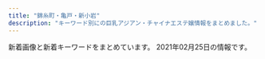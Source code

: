 ```yaml
---
title: "錦糸町・亀戸・新小岩"
description: "キーワード別にの巨乳アジアン・チャイナエステ嬢情報をまとめました。"
---
```


新着画像と新着キーワードをまとめています。
2021年02月25日の情報です。

<DmmAffiliateIns />
<KeywordTable
  shops={
    [
    {
        "station": "JR\u65b0\u5c0f\u5ca9\u99c5\u5357\u53e3",
        "url": "https://piano.sweet-relaxation.com/",
        "keywords": {},
        "img_links": [
            "https://piano.sweet-relaxation.com/img/cast/luna-04.jpg",
            "https://piano.sweet-relaxation.com/img/cast/ebi-04.jpg",
            "https://piano.sweet-relaxation.com/img/cast/lili-02.jpg",
            "https://piano.sweet-relaxation.com/img/cast/nana-03.jpg",
            "https://piano.sweet-relaxation.com/img/cast/aini-04.jpg",
            "https://piano.sweet-relaxation.com/img/cast/aki-02.jpg",
            "https://piano.sweet-relaxation.com/img/cast/aki-03.jpg",
            "https://piano.sweet-relaxation.com/img/cast/miya-02.jpg",
            "https://piano.sweet-relaxation.com/img/cast/nana-04.jpg",
            "https://piano.sweet-relaxation.com/img/cast/aye-03.jpg",
            "https://piano.sweet-relaxation.com/img/cast/aini-02.jpg",
            "https://piano.sweet-relaxation.com/img/cast/aini-01.jpg",
            "https://piano.sweet-relaxation.com/img/cast/ai-02.jpg",
            "https://piano.sweet-relaxation.com/img/cast/nico-01.jpg",
            "https://piano.sweet-relaxation.com/img/cast/aye-01.jpg",
            "https://piano.sweet-relaxation.com/img/interior/int-01.jpg",
            "https://piano.sweet-relaxation.com/img/cast/nana-01.jpg",
            "https://piano.sweet-relaxation.com/img/cast/luna-01.jpg",
            "https://piano.sweet-relaxation.com/img/cast/coco-03.jpg",
            "https://piano.sweet-relaxation.com/img/cast/miya-01.jpg",
            "https://piano.sweet-relaxation.com/img/cast/coco-02.jpg",
            "https://piano.sweet-relaxation.com/img/cast/miky-01.jpg",
            "https://piano.sweet-relaxation.com/img/slick/sl-5.jpg",
            "https://piano.sweet-relaxation.com/img/cast/miky-02.jpg",
            "https://piano.sweet-relaxation.com/img/cast/coco-04.jpg",
            "https://piano.sweet-relaxation.com/img/cast/aki-01.jpg",
            "https://piano.sweet-relaxation.com/img/cast/miky-04.jpg",
            "https://piano.sweet-relaxation.com/img/cast/miya-03.jpg",
            "https://piano.sweet-relaxation.com/img/interior/int-02.jpg",
            "https://piano.sweet-relaxation.com/img/cast/aye-04.jpg",
            "https://piano.sweet-relaxation.com/img/cast/nico-03.jpg",
            "https://piano.sweet-relaxation.com/img/cast/ebi-03.jpg",
            "https://piano.sweet-relaxation.com/img/slick/sl-6.jpg",
            "https://piano.sweet-relaxation.com/img/cast/nana-02.jpg",
            "https://piano.sweet-relaxation.com/img/slick/sl-4.jpg",
            "https://piano.sweet-relaxation.com/img/cast/aki-04.jpg",
            "https://piano.sweet-relaxation.com/img/interior/int-03.jpg",
            "https://piano.sweet-relaxation.com/img/cast/luna-03.jpg",
            "https://piano.sweet-relaxation.com/img/cast/nico-04.jpg",
            "https://piano.sweet-relaxation.com/img/cast/aini-03.jpg",
            "https://piano.sweet-relaxation.com/img/cast/luna-02.jpg",
            "https://piano.sweet-relaxation.com/img/cast/nico-02.jpg",
            "https://piano.sweet-relaxation.com/img/cast/ebi-02.jpg",
            "https://piano.sweet-relaxation.com/img/slick/sl-7.jpg",
            "https://piano.sweet-relaxation.com/img/cast/ai-01.jpg",
            "https://piano.sweet-relaxation.com/img/slick/sl-1.jpg",
            "https://piano.sweet-relaxation.com/img/cast/ebi-01.jpg",
            "https://piano.sweet-relaxation.com/img/slick/sl-2.jpg",
            "https://piano.sweet-relaxation.com/img/slick/sl-3.jpg",
            "https://piano.sweet-relaxation.com/img/cast/ai-03.jpg",
            "https://piano.sweet-relaxation.com/img/cast/coco-01.jpg",
            "https://piano.sweet-relaxation.com/img/cast/miky-03.jpg",
            "https://piano.sweet-relaxation.com/img/cast/lili-03.jpg",
            "https://piano.sweet-relaxation.com/img/interior/int-04.jpg",
            "https://piano.sweet-relaxation.com/img/cast/lili-01.jpg",
            "https://piano.sweet-relaxation.com/img/cast/miya-04.jpg",
            "https://piano.sweet-relaxation.com/img/cast/ai-04.jpg",
            "https://piano.sweet-relaxation.com/img/cast/aye-02.jpg",
            "https://piano.sweet-relaxation.com/img/cast/lili-04.jpg"
        ],
        "name": "Piano"
    },
    {
        "name": "Aria\uff5e\u30a2\u30ea\u30a2\uff5e",
        "keywords": {},
        "url": "http://aria.tokyo-relaxtime.asia/",
        "img_links": [
            "http://aria.tokyo-relaxtime.asia/img/cast/rina-03.jpg",
            "http://aria.tokyo-relaxtime.asia/img/cast/nana-02.jpg",
            "http://aria.tokyo-relaxtime.asia/img/cast/aki-03.jpg",
            "http://aria.tokyo-relaxtime.asia/img/cast/coco-02.jpg",
            "http://aria.tokyo-relaxtime.asia/img/cast/miki-02.jpg",
            "http://aria.tokyo-relaxtime.asia/img/slick/st-5.jpg",
            "http://aria.tokyo-relaxtime.asia/img/cast/aki-04.jpg",
            "http://aria.tokyo-relaxtime.asia/img/cast/yaya-02.jpg",
            "http://aria.tokyo-relaxtime.asia/img/cast/miki-01.jpg",
            "http://aria.tokyo-relaxtime.asia/img/cast/yaya-03.jpg",
            "http://aria.tokyo-relaxtime.asia/img/cast/yumi-01.jpg",
            "http://aria.tokyo-relaxtime.asia/img/cast/yumi-03.jpg",
            "http://aria.tokyo-relaxtime.asia/img/cast/yuri-01.jpg",
            "http://aria.tokyo-relaxtime.asia/img/cast/yumi-02.jpg",
            "http://aria.tokyo-relaxtime.asia/img/cast/yaya-01.jpg",
            "http://aria.tokyo-relaxtime.asia/img/cast/yuri-04.jpg",
            "http://aria.tokyo-relaxtime.asia/img/slick/st-4.jpg",
            "http://aria.tokyo-relaxtime.asia/img/slick/st-2.jpg",
            "http://aria.tokyo-relaxtime.asia/img/cast/nana-03.jpg",
            "http://aria.tokyo-relaxtime.asia/img/cast/apple-03.jpg",
            "http://aria.tokyo-relaxtime.asia/img/cast/risa-01.jpg",
            "http://aria.tokyo-relaxtime.asia/img/cast/risa-02.jpg",
            "http://aria.tokyo-relaxtime.asia/img/cast/rina-02.jpg",
            "http://aria.tokyo-relaxtime.asia/img/cast/rina-04.jpg",
            "http://aria.tokyo-relaxtime.asia/img/interior/lobby-1.jpg",
            "http://aria.tokyo-relaxtime.asia/img/cast/aya-02.jpg",
            "http://aria.tokyo-relaxtime.asia/img/slick/st-1.jpg",
            "http://aria.tokyo-relaxtime.asia/img/cast/nana-04.jpg",
            "http://aria.tokyo-relaxtime.asia/img/cast/risa-03.jpg",
            "http://aria.tokyo-relaxtime.asia/img/cast/aya-03.jpg",
            "http://aria.tokyo-relaxtime.asia/img/cast/aya-01.jpg",
            "http://aria.tokyo-relaxtime.asia/img/interior/corridor-1.jpg",
            "http://aria.tokyo-relaxtime.asia/img/cast/aya-04.jpg",
            "http://aria.tokyo-relaxtime.asia/img/cast/aki-02.jpg",
            "http://aria.tokyo-relaxtime.asia/img/cast/coco-03.jpg",
            "http://aria.tokyo-relaxtime.asia/img/cast/yumi-04.jpg",
            "http://aria.tokyo-relaxtime.asia/img/cast/coco-04.jpg",
            "http://aria.tokyo-relaxtime.asia/img/cast/miki-04.jpg",
            "http://aria.tokyo-relaxtime.asia/img/cast/yaya-04.jpg",
            "http://aria.tokyo-relaxtime.asia/img/cast/rina-01.jpg",
            "http://aria.tokyo-relaxtime.asia/img/cast/yuri-03.jpg",
            "http://aria.tokyo-relaxtime.asia/img/slick/st-3.jpg",
            "http://aria.tokyo-relaxtime.asia/img/cast/apple-04.jpg",
            "http://aria.tokyo-relaxtime.asia/img/cast/aki-01.jpg",
            "http://aria.tokyo-relaxtime.asia/img/cast/miki-03.jpg",
            "http://aria.tokyo-relaxtime.asia/img/cast/risa-04.jpg",
            "http://aria.tokyo-relaxtime.asia/img/cast/apple-01.jpg",
            "http://aria.tokyo-relaxtime.asia/img/cast/apple-02.jpg",
            "http://aria.tokyo-relaxtime.asia/img/cast/nana-01.jpg",
            "http://aria.tokyo-relaxtime.asia/img/cast/coco-01.jpg"
        ],
        "station": "JR\u5c0f\u5ca9\u99c5\u5317\u53e3"
    },
    {
        "name": "\u3088\u308d\u3053\u3073",
        "img_links": [
            "http://k-yorocobi.com/images/bar-interior.png",
            "http://k-yorocobi.com/images/b-awaawa.png",
            "http://k-yorocobi.com/pic/pic3.jpg",
            "http://k-yorocobi.com/images/bar-cam.png",
            "http://k-yorocobi.com/images/b-movie.png",
            "http://k-yorocobi.com/images/c-staff.png",
            "http://k-yorocobi.com/images/b-mobile.png",
            "http://k-yorocobi.com/images/c-top.png",
            "http://k-yorocobi.com/images/bar-pickup.png",
            "http://k-yorocobi.com/staff/s-tika.jpg",
            "http://k-yorocobi.com/images/bar-staff.png",
            "http://k-yorocobi.com/images/c-interior.png",
            "http://k-yorocobi.com/images/bar-news.png",
            "http://k-yorocobi.com/pic/pic4.jpg",
            "http://k-yorocobi.com/pic/pic1.jpg",
            "http://k-yorocobi.com/images/footer.png",
            "http://k-yorocobi.com/pic/pic2.jpg",
            "http://k-yorocobi.com/staff/s-emi.jpg",
            "http://k-yorocobi.com/images/b-tel.png",
            "http://k-yorocobi.com/images/bill.jpg",
            "http://k-yorocobi.com/staff/s-rina.jpg",
            "http://k-yorocobi.com/staff/s-yuyu.jpg"
        ],
        "keywords": {},
        "station": "JR\u9326\u7cf8\u753a\u99c5\u5317\u53e3",
        "url": "http://k-yorocobi.com/"
    },
    {
        "url": "http://y-rlx.net/",
        "keywords": {
            "95": 2,
            "90": 1,
            "86": 2,
            "89": 1,
            "87": 1,
            "92": 1,
            "85": 1
        },
        "station": "JR\u65b0\u5c0f\u5ca9\u99c5\u5357\u53e3",
        "name": "\u7f8e\u697d",
        "img_links": [
            "http://y-rlx.net/girl/09a.jpg",
            "http://y-rlx.net/images/index_16.png",
            "http://y-rlx.net/images/index_07.png",
            "http://y-rlx.net/girl/010a.jpg",
            "http://y-rlx.net/images/index_23.jpg",
            "http://y-rlx.net/images/acc_tit03.jpg",
            "http://y-rlx.net/images/sys_16.jpg",
            "http://y-rlx.net/images/index_11.jpg",
            "http://y-rlx.net/girl/07a.jpg",
            "http://y-rlx.net/girl/03a.jpg",
            "http://y-rlx.net/images/sys.jpg",
            "http://y-rlx.net/images/rec_16.jpg",
            "http://y-rlx.net/girl/010.jpg",
            "http://y-rlx.net/images/index_14.png",
            "http://y-rlx.net/images/staff_16.jpg",
            "http://y-rlx.net/images/line.jpg",
            "http://y-rlx.net/images/acc_16.jpg",
            "http://y-rlx.net/girl/03.jpg",
            "http://y-rlx.net/images/02.png",
            "http://y-rlx.net/images/index_13.jpg",
            "http://y-rlx.net/images/acc_tit01.jpg",
            "http://y-rlx.net/images/rex_16.jpg",
            "http://y-rlx.net/images/index_09.jpg",
            "http://y-rlx.net/images/info.png",
            "http://y-rlx.net/images/index_10.jpg",
            "http://y-rlx.net/images/index_12.jpg",
            "http://y-rlx.net/images/01.png",
            "http://y-rlx.net/images/index_04.png",
            "http://y-rlx.net/girl/01.jpg",
            "http://y-rlx.net/images/acc_tit.jpg",
            "http://y-rlx.net/images/index_06.png",
            "http://y-rlx.net/girl/09.jpg",
            "http://y-rlx.net/girl/06.jpg",
            "http://y-rlx.net/girl/08.jpg",
            "http://y-rlx.net/images/index_19.png",
            "http://y-rlx.net/girl/00.jpg",
            "http://y-rlx.net/girl/p01.jpg",
            "http://y-rlx.net/images/03.png",
            "http://y-rlx.net/girl/05.jpg",
            "http://y-rlx.net/images/index_21.jpg",
            "http://y-rlx.net/girl/02.jpg",
            "http://y-rlx.net/girl/07.jpg",
            "http://y-rlx.net/images/index_02.png",
            "http://y-rlx.net/images/rec.jpg",
            "http://y-rlx.net/girl/05a.jpg",
            "http://y-rlx.net/images/index_08.jpg"
        ]
    },
    {
        "name": "\u5e78\u305b",
        "img_links": [
            "http://www.es-royal.click/images/int2.png",
            "http://www.es-royal.click/images/int1.png",
            "http://www.es-royal.click/img/momo2.jpg",
            "http://www.es-royal.click/images/ta.jpg",
            "http://www.es-royal.click/img/miyuki1.jpg",
            "http://www.es-royal.click/images/9.jpg",
            "http://www.es-royal.click/images/5.jpg",
            "http://www.es-royal.click/img/ego1.jpg",
            "http://www.es-royal.click/images/news.png",
            "http://www.es-royal.click/img/emi1.jpg",
            "http://www.es-royal.click/images/sys1.png",
            "http://www.es-royal.click/images/interior_t.jpg",
            "http://www.es-royal.click/images/staff_t.jpg",
            "http://www.es-royal.click/images/7.jpg",
            "http://www.es-royal.click/images/b2.jpg",
            "http://www.es-royal.click/images/b3.jpg",
            "http://www.es-royal.click/images/s1.png",
            "http://www.es-royal.click/img/nana1.jpg",
            "http://www.es-royal.click/images/b1.jpg",
            "http://www.es-royal.click/img/mimi1.jpg",
            "http://www.es-royal.click/images/4.jpg",
            "http://www.es-royal.click/images/head.jpg",
            "http://www.es-royal.click/images/main_top.jpg",
            "http://www.es-royal.click/img/momo1.jpg",
            "http://www.es-royal.click/images/1.jpg",
            "http://www.es-royal.click/img/aya1.jpg",
            "http://www.es-royal.click/images/mobile.jpg",
            "http://www.es-royal.click/images/8.jpg",
            "http://www.es-royal.click/images/main_footer.jpg",
            "http://www.es-royal.click/images/6.jpg"
        ],
        "keywords": {},
        "url": "http://www.es-royal.click/",
        "station": "\u4eac\u6210\u7acb\u77f3\u99c5\u5317\u53e3"
    },
    {
        "name": "\u685c\u82b1",
        "keywords": {
            "85": 12,
            "86": 12,
            "83": 6,
            "C": 18,
            "D": 24
        },
        "url": "http://yukinosakura.tyo.cm/",
        "station": "JR\u4e80\u6238\u99c5\u5317\u53e3",
        "img_links": [
            "http://yukinosakura.tyo.cm/images/s_staff.jpg",
            "http://yukinosakura.tyo.cm/images/s_shedule.jpg",
            "http://yukinosakura.tyo.cm/images/mobile.jpg",
            "http://yukinosakura.tyo.cm/images/s_news.jpg",
            "http://yukinosakura.tyo.cm/images/room4.jpg",
            "http://yukinosakura.a2.webnavi.work/upload/sites/72/2020/04/2020040708052118.jpg",
            "http://yukinosakura.tyo.cm/images/room1.jpg",
            "http://yukinosakura.a2.webnavi.work/upload/sites/72/2020/04/2020040708052353.jpg",
            "http://yukinosakura.tyo.cm/images/room3.jpg",
            "http://yukinosakura.a2.webnavi.work/upload/sites/72/2020/04/2020040708052241.jpg",
            "http://yukinosakura.tyo.cm/images/room2.jpg",
            "http://yukinosakura.a2.webnavi.work/upload/sites/72/2020/04/2020040708052434.jpg",
            "http://yukinosakura.a2.webnavi.work/upload/sites/72/2020/04/2020040708052456.jpg",
            "http://yukinosakura.tyo.cm/images/top.jpg"
        ]
    },
    {
        "img_links": [
            "http://ipidiw.com/relaxnomori/images/tp.png",
            "http://ipidiw.com/relaxnomori/images/interior.png",
            "http://ipidiw.com/relaxnomori/images/news.jpg",
            "http://ipidiw.com/relaxnomori/images/rem.jpg",
            "http://ipidiw.com/relaxnomori/images/staff_t.jpg",
            "http://ipidiw.com/relaxnomori/images/tt.jpg",
            "http://ipidiw.com/relaxnomori/images/mobile.jpg",
            "http://ipidiw.com/relaxnomori/user_data/00000017.jpg",
            "http://ipidiw.com/relaxnomori/user_data/00000018.jpg",
            "http://ipidiw.com/relaxnomori/user_data/00000020.jpg",
            "http://ipidiw.com/relaxnomori/user_data/00000019.jpg",
            "http://ipidiw.com/relaxnomori/images/interior_t.jpg"
        ],
        "station": "\u68ee\u4e0b\u99c5A4\u53e3",
        "keywords": {
            "86": 1,
            "93": 1,
            "90": 2
        },
        "url": "http://ipidiw.com/relaxnomori/",
        "name": "\u30ea\u30e9\u30c3\u30af\u30b9\u306e\u68ee"
    },
    {
        "station": "JR\u65b0\u5c0f\u5ca9\u99c5\u5357\u53e3",
        "img_links": [
            "http://el-grande.asia/img/cast/rey-02.jpg",
            "http://el-grande.asia/img/cast/aki-04.jpg",
            "http://el-grande.asia/img/btn_top.png",
            "http://el-grande.asia/img/cast/haru-03.jpg",
            "http://el-grande.asia/img/cast/aki-02.jpg",
            "http://el-grande.asia/img/cast/mei-03.jpg",
            "http://el-grande.asia/img/cast/sara-08.jpg",
            "http://el-grande.asia/img/cast/belu-01.jpg",
            "http://el-grande.asia/img/btn_twitter.png",
            "http://el-grande.asia/img/interior/lobby-1.jpg",
            "http://el-grande.asia/img/cast/misa-04.jpg",
            "http://el-grande.asia/img/cast/misa-01.jpg",
            "http://el-grande.asia/img/cast/baby-02.jpg",
            "http://el-grande.asia/img/interior/shower-4.jpg",
            "http://el-grande.asia/img/cast/rey-04.jpg",
            "http://el-grande.asia/img/cast/ringo-04.jpg",
            "http://el-grande.asia/img/cast/lucy-04.jpg",
            "http://el-grande.asia/img/cast/mai-01.jpg",
            "http://el-grande.asia/img/cast/mei-01.jpg",
            "http://el-grande.asia/img/cast/mei-02.jpg",
            "http://el-grande.asia/img/dagger.png",
            "http://el-grande.asia/img/cast/mei-04.jpg",
            "http://el-grande.asia/img/cast/lucy-02.jpg",
            "http://el-grande.asia/img/cast/belu-04.jpg",
            "http://el-grande.asia/img/cast/lucy-03.jpg",
            "http://el-grande.asia/img/cast/haru-02.jpg",
            "http://el-grande.asia/img/cast/rey-01.jpg",
            "http://el-grande.asia/img/interior/corridor-1.jpg",
            "http://el-grande.asia/img/cast/sara-06.jpg",
            "http://el-grande.asia/img/cast/baby-04.jpg",
            "http://el-grande.asia/img/cast/hana-04.jpg",
            "http://el-grande.asia/img/cast/baby-01.jpg",
            "http://el-grande.asia/img/cast/baby-03.jpg",
            "http://el-grande.asia/img/cast/aki-03.jpg",
            "http://el-grande.asia/img/cast/ringo-01.jpg",
            "http://el-grande.asia/img/cast/hana-03.jpg",
            "http://el-grande.asia/img/cast/hana-02.jpg",
            "http://el-grande.asia/img/btn_cast.png",
            "http://el-grande.asia/img/cast/haru-04.jpg",
            "http://el-grande.asia/img/cast/mai-04.jpg",
            "http://el-grande.asia/img/cast/belu-02.jpg",
            "http://el-grande.asia/img/btn_interior.png",
            "http://el-grande.asia/img/cast/aki-01.jpg",
            "http://el-grande.asia/img/cast/hana-01.jpg",
            "http://el-grande.asia/img/cast/ringo-02.jpg",
            "http://el-grande.asia/img/cast/lucy-01.jpg",
            "http://el-grande.asia/img/cast/mai-03.jpg",
            "http://el-grande.asia/img/cast/ringo-03.jpg",
            "http://el-grande.asia/img/cast/haru-01.jpg",
            "http://el-grande.asia/img/cast/sara-05.jpg",
            "http://el-grande.asia/img/cast/belu-03.jpg"
        ],
        "name": "\u30a8\u30eb\u30b0\u30e9\u30f3\u30c7-elgrande-",
        "url": "http://el-grande.asia/",
        "keywords": {}
    },
    {
        "name": "\u96c5\u82b3",
        "img_links": [
            "http://www.o-miyabi.com/s/uploads/01.jpg",
            "http://www.o-miyabi.com/images/index_18.jpg",
            "http://www.o-miyabi.com/s/images/iphone.png",
            "http://www.o-miyabi.com/images/upload/thumb/6fceb6aef71115ac.jpg",
            "http://www.o-miyabi.com/s/images/service_01.png",
            "http://www.o-miyabi.com/s/images/slider/1.jpg",
            "http://www.o-miyabi.com/images/upload/thumb/0981f77ac0a1e07f.jpg",
            "http://www.o-miyabi.com/images/info_09.jpg",
            "http://www.o-miyabi.com/s/images/t1.jpg",
            "http://www.o-miyabi.com/s/uploads/06.jpg",
            "http://www.o-miyabi.com/s/images/slider/2.jpg",
            "http://www.o-miyabi.com/s/images/slider/next.png",
            "http://www.o-miyabi.com/s/image/nav_hotel.png",
            "http://www.o-miyabi.com/images/index_05.jpg",
            "http://www.o-miyabi.com/images/staff_09.jpg",
            "http://www.o-miyabi.com/images/index_14.jpg",
            "http://www.o-miyabi.com/s/uploads/08.jpg",
            "http://www.o-miyabi.com/images/upload/thumb/e12bb065f2380463.jpg",
            "http://www.o-miyabi.com/s/uploads/07.jpg",
            "http://www.o-miyabi.com/images/index_13.jpg",
            "http://www.o-miyabi.com/images/index_04.jpg",
            "http://www.o-miyabi.com/s/images/t3.jpg",
            "http://www.o-miyabi.com/images/index_02.jpg",
            "http://www.o-miyabi.com/images/info_02.jpg",
            "http://www.o-miyabi.com/s/image/nav_manga.png",
            "http://www.o-miyabi.com/images/upload/thumb/72ffa1fb925d394b.jpg",
            "http://www.o-miyabi.com/s/uploads/03.jpg",
            "http://www.o-miyabi.com/s/image/nav_topics.png",
            "http://www.o-miyabi.com/s/image/nav_top.png",
            "http://www.o-miyabi.com/s/images/slider/prev.png",
            "http://www.o-miyabi.com/s/images/okubokomachi.jpg",
            "http://www.o-miyabi.com/images/upload/thumb/7713de024ddc43e7.jpg",
            "http://www.o-miyabi.com/images/index_10.jpg",
            "http://www.o-miyabi.com/images/index_09.jpg",
            "http://www.o-miyabi.com/images/rec.jpg",
            "http://www.o-miyabi.com/s/image/nav_cast.png",
            "http://www.o-miyabi.com/s/uploads/04.jpg",
            "http://www.o-miyabi.com/images/index_07.jpg",
            "http://www.o-miyabi.com/images/upload/thumb/928147996b3538a2.jpg",
            "http://www.o-miyabi.com/images/upload/thumb/51d074f8f9cdb905.jpg",
            "http://www.o-miyabi.com/s/images/t2.jpg",
            "http://www.o-miyabi.com/images/upload/thumb/db15ea2226867103.jpg",
            "http://www.o-miyabi.com/s/images/pc.png",
            "http://www.o-miyabi.com/s/images/service_03.png",
            "http://www.o-miyabi.com/images/index_19.jpg",
            "http://www.o-miyabi.com/images/upload/thumb/0dc07af1006255fa.jpg",
            "http://www.o-miyabi.com/s/images/top_2.jpg",
            "http://www.o-miyabi.com/images/index_06.jpg",
            "http://www.o-miyabi.com/images/rec_09.jpg",
            "http://www.o-miyabi.com/images/upload/thumb/6d7987cae648e809.jpg",
            "http://www.o-miyabi.com/images/upload/thumb/04d21d82d11bc049.jpg",
            "http://www.o-miyabi.com/images/upload/thumb/1a8371be7358f1df.jpg",
            "http://www.o-miyabi.com/s/image/nav_sys.png",
            "http://www.o-miyabi.com/s/images/tel.png",
            "http://www.o-miyabi.com/s/uploads/02.jpg",
            "http://www.o-miyabi.com/images/upload/thumb/301c9a35b11a384f.jpg",
            "http://www.o-miyabi.com/images/index_01.jpg",
            "http://www.o-miyabi.com/images/index_03.jpg",
            "http://www.o-miyabi.com/girl/01.jpg",
            "http://www.o-miyabi.com/images/movie_09.jpg",
            "http://www.o-miyabi.com/images/info.jpg",
            "http://www.o-miyabi.com/images/upload/thumb/57af63e7ff71466b.jpg",
            "http://www.o-miyabi.com/s/images/service_07.png",
            "http://www.o-miyabi.com/s/images/slider/3.jpg",
            "http://www.o-miyabi.com/images/index_16.jpg"
        ],
        "url": "http://www.o-miyabi.com/",
        "station": "JR\u65b0\u5c0f\u5ca9\u99c5\u5357\u53e3",
        "keywords": {
            "85": 4,
            "C": 12,
            "89": 6,
            "98": 2,
            "H": 2,
            "84": 2,
            "86": 2,
            "D": 4
        }
    },
    {
        "img_links": [
            "http://yousei.xyz/images/g2.jpg",
            "http://yousei.xyz/images/g1.jpg",
            "http://yousei.xyz/images/top.png",
            "http://yousei.xyz/images/r2.jpg",
            "http://yousei.xyz/images/g4.jpg",
            "http://yousei.xyz/images/r3.jpg",
            "http://yousei.xyz/images/r4.jpg",
            "http://yousei.xyz/images/r1.jpg",
            "http://yousei.xyz/images/g3.jpg",
            "http://yousei.xyz/images/recuit.jpg",
            "http://yousei.xyz/images/g5.jpg",
            "http://yousei.xyz/images/g6.jpg"
        ],
        "keywords": {},
        "station": "JR\u4e80\u6238\u99c5\u6771\u53e3",
        "url": "http://yousei.xyz/",
        "name": "Remoon"
    },
    {
        "name": "KIRARA",
        "station": "JR\u9326\u7cf8\u753a\u99c5\u5317\u53e3",
        "keywords": {
            "85": 91,
            "83": 13,
            "86": 26,
            "D": 117,
            "87": 26,
            "E": 13,
            "88": 13,
            "92": 13,
            "89": 13,
            "C": 65
        },
        "img_links": [
            "https://kinshicho-mensesthe.net/images/qrcode.png",
            "https://kinshicho-mensesthe.net/staff2/sakura-l2.jpg",
            "https://kinshicho-mensesthe.net/images/footer-l.png",
            "https://kinshicho-mensesthe.net/staff2/saki-l1.jpg",
            "https://kinshicho-mensesthe.net/staff2/kiki-l1.jpg",
            "https://kinshicho-mensesthe.net/staff2/sera-l1.jpg",
            "https://kinshicho-mensesthe.net/images/main1.jpg",
            "https://kinshicho-mensesthe.net/mens-esthe-massage/2020/01/22/yuki-s1.jpg",
            "https://kinshicho-mensesthe.net/staff2/rui-l1.jpg",
            "https://kinshicho-mensesthe.net/room/4-l.jpg",
            "https://kinshicho-mensesthe.net/staff2/sora-l1.jpg",
            "https://kinshicho-mensesthe.net/room/3-s.jpg",
            "https://kinshicho-mensesthe.net/staff2/satomi-s1.jpg",
            "https://kinshicho-mensesthe.net/room/6-l.jpg",
            "https://kinshicho-mensesthe.net/mens-esthe-massage/2020/02/06/sora-s1.jpg",
            "https://kinshicho-mensesthe.net/room/3-l.jpg",
            "https://kinshicho-mensesthe.net/images/footer-r.png",
            "https://kinshicho-mensesthe.net/mens-esthe-massage/2020/02/06/satomi-s1.jpg",
            "https://kinshicho-mensesthe.net/room/1-l.jpg",
            "https://kinshicho-mensesthe.net/staff2/sora-s1.jpg",
            "https://kinshicho-mensesthe.net/mens-esthe-massage/2020/10/17/moe-s1.jpg",
            "https://kinshicho-mensesthe.net/staff2/moe-s1.jpg",
            "https://kinshicho-mensesthe.net/staff2/rui-s1.jpg",
            "https://kinshicho-mensesthe.net/room/esthe3.jpg",
            "https://kinshicho-mensesthe.net/room/1-s.jpg",
            "https://kinshicho-mensesthe.net/staff2/yumi-s1.jpg",
            "https://kinshicho-mensesthe.net/staff2/mai-s1.jpg",
            "https://kinshicho-mensesthe.net/staff2/haruka-s1.jpg",
            "https://kinshicho-mensesthe.net/images/header3.png",
            "https://kinshicho-mensesthe.net/staff2/rika-s1.jpg",
            "https://kinshicho-mensesthe.net/images/camp.png",
            "https://kinshicho-mensesthe.net/staff2/kiki-s1.jpg",
            "https://kinshicho-mensesthe.net/staff2/kokomi-s1.jpg",
            "https://kinshicho-mensesthe.net/room/5-l.jpg",
            "https://kinshicho-mensesthe.net/staff2/mai-l1.jpg",
            "https://kinshicho-mensesthe.net/room/esthe1.jpg",
            "https://kinshicho-mensesthe.net/images/main-sp.jpg",
            "https://kinshicho-mensesthe.net/staff2/sera-s1.jpg",
            "https://kinshicho-mensesthe.net/staff2/yuki-l1.jpg",
            "https://kinshicho-mensesthe.net/staff2/haruka-l1.jpg",
            "https://kinshicho-mensesthe.net/room/2-s.jpg",
            "https://kinshicho-mensesthe.net/room/4-s.jpg",
            "https://kinshicho-mensesthe.net/room/6-s.jpg",
            "https://kinshicho-mensesthe.net/staff2/kokomi-l1.jpg",
            "https://kinshicho-mensesthe.net/staff2/yuka-s1.jpg",
            "https://kinshicho-mensesthe.net/staff2/rika-l1.jpg",
            "https://kinshicho-mensesthe.net/images/flower.png",
            "https://kinshicho-mensesthe.net/staff2/yuki-s1.jpg",
            "https://kinshicho-mensesthe.net/room/2-l.jpg",
            "https://kinshicho-mensesthe.net/room/esthe2.jpg",
            "https://kinshicho-mensesthe.net/button/staff.png",
            "https://kinshicho-mensesthe.net/room/5-s.jpg",
            "https://kinshicho-mensesthe.net/staff2/yumi-l1.jpg",
            "https://kinshicho-mensesthe.net/staff2/satomi-l1.jpg",
            "https://kinshicho-mensesthe.net/images/clear.png",
            "https://kinshicho-mensesthe.net/button/blog.png",
            "https://kinshicho-mensesthe.net/button/home.png",
            "https://kinshicho-mensesthe.net/staff2/sakura-s2.jpg",
            "https://kinshicho-mensesthe.net/staff2/saki-s1.jpg"
        ],
        "url": "https://kinshicho-mensesthe.net/"
    },
    {
        "img_links": [
            "http://www.awawa-es.info/img/s1.jpg",
            "http://www.awawa-es.info/img/return.png",
            "http://www.awawa-es.info/img/hstaff.png",
            "http://www.awawa-es.info/photo/home/4241374197436.jpg",
            "http://www.awawa-es.info/photo/202002/1580956374749618033.jpg",
            "http://www.awawa-es.info/img/tmp.jpg",
            "http://www.awawa-es.info/p/bb.jpg",
            "http://www.awawa-es.info/img/hinfo.png",
            "http://www.awawa-es.info/img/h1.png",
            "http://www.awawa-es.info/photo/home/3281580956380.jpg",
            "http://www.awawa-es.info/photo/201307/13741973921454741938.jpg",
            "http://www.awawa-es.info/img/images/sys_01.png",
            "http://www.awawa-es.info/img/images/sys_03.png",
            "http://www.awawa-es.info/img/images/sys_05.png",
            "http://www.awawa-es.info/img/s2.jpg",
            "http://www.awawa-es.info/photo/home/2391374197264.jpg",
            "http://www.awawa-es.info/img/images/sys_02.png",
            "http://www.awawa-es.info/photo/202011/1604645058826879711.png",
            "http://www.awawa-es.info/photo/home/7151463551145.jpg",
            "http://www.awawa-es.info/photo/home/4051599894438.jpg",
            "http://www.awawa-es.info/img/bottom.jpg",
            "http://www.awawa-es.info/img/i2.jpg",
            "http://www.awawa-es.info/p/aa.jpg",
            "http://www.awawa-es.info/p/4.jpg",
            "http://www.awawa-es.info/photo/home/5241604645075.jpg",
            "http://www.awawa-es.info/img/images/sys_06.png",
            "http://www.awawa-es.info/img/h2.png",
            "http://www.awawa-es.info/photo/202009/15998945321509738889.jpeg",
            "http://www.awawa-es.info/img/h3.png",
            "http://www.awawa-es.info/p/2.jpg",
            "http://www.awawa-es.info/img/rm.jpg",
            "http://www.awawa-es.info/img/acc.png",
            "http://www.awawa-es.info/p/3.jpg",
            "http://www.awawa-es.info/p/1.jpg",
            "http://www.awawa-es.info/photo/201307/1374197215469380174.jpg",
            "http://www.awawa-es.info/img/hsys.png",
            "http://www.awawa-es.info/photo/201605/14635511391411412709.jpg",
            "http://www.awawa-es.info/img/sd.png",
            "http://www.awawa-es.info/img/i1.jpg",
            "http://www.awawa-es.info/img/hjob.png",
            "http://www.awawa-es.info/photo/202009/15998944321424280736.jpeg",
            "http://www.awawa-es.info/img/images/sys_04.png",
            "http://www.awawa-es.info/p/cc.jpg"
        ],
        "name": "\u3042\u308f\u308f",
        "station": "JR\u9326\u7cf8\u753a\u99c5\u5357\u53e3",
        "url": "http://www.awawa-es.info/",
        "keywords": {
            "D": 8,
            "87": 4,
            "85": 4,
            "C": 2,
            "89": 4
        }
    },
    {
        "keywords": {
            "C": 15
        },
        "img_links": [
            "http://kameido.info/images/6.jpg",
            "http://kameido.info/images/g0.jpg",
            "http://kameido.info/images/4.jpg",
            "http://kameido.info/images/2.jpg",
            "http://kameido.info/images/r1.jpg",
            "http://kameido.info/images/r3.jpg",
            "http://kameido.info/images/3.jpg",
            "http://kameido.info/images/5.jpg",
            "http://kameido.info/images/top.jpg",
            "http://kameido.info/images/r4.jpg",
            "http://kameido.info/images/1.jpg",
            "http://kameido.info/images/mobile.png",
            "http://kameido.info/images/r2.jpg",
            "http://kameido.info/images/new1.jpg"
        ],
        "station": "JR\u4e80\u6238\u99c5\u5317\u53e3",
        "url": "http://kameido.info/",
        "name": "\u604b\u4eba"
    },
    {
        "url": "http://thaipataya.chm.jp/",
        "name": "\u30d1\u30bf\u30e4",
        "keywords": {
            "C": 13,
            "\u30bb\u30af\u30b7\u30fc": 1
        },
        "station": "JR\u5c0f\u5ca9\u99c5\u5357\u53e3",
        "img_links": [
            "https://chm.jp/domains1/thaipataya/myimg/imgcom37733_sp.png",
            "https://chm.jp/domains1/thaipataya/myimg/imgcom37727_sp.png",
            "https://chm.jp/domains1/thaipataya/myimg/imgcom36577_sp.jpg",
            "https://chm.jp/domains1/thaipataya/myimg/imgcom37730_sp.png",
            "https://chm.jp/domains1/thaipataya/myimg/slideimg36560_sp.jpg",
            "https://chm.jp/domains1/thaipataya/myimg/imgcom36618_sp.png",
            "https://chm.jp/domains1/thaipataya/myimg/imgcom36578_sp.jpg",
            "https://chm.jp/domains1/thaipataya/myimg/imgcom37738_sp.png",
            "https://chm.jp/domains1/thaipataya/myimg/imgcom37663_sp.jpg",
            "https://chm.jp/domains1/thaipataya/myimg/imgcom37740_sp.png",
            "https://chm.jp/domains1/thaipataya/myimg/slideimg36562_sp.jpg",
            "https://chm.jp/domains1/thaipataya/myimg/imgcom37841_sp.jpg",
            "https://chm.jp/domains1/thaipataya/myimg/imgcom36607_sp.jpg",
            "https://chm.jp/domains1/thaipataya/myimg/imgcom36606_sp.jpg",
            "https://chm.jp/domains1/thaipataya/myimg/imgcom36581_sp.jpg",
            "https://chm.jp/domains1/thaipataya/myimg/imgcom37667_sp.png",
            "https://chm.jp/domains1/thaipataya/myimg/slideimg36561_sp.jpg",
            "https://chm.jp/domains1/thaipataya/myimg/imgcom37834_sp.jpg",
            "https://chm.jp/domains1/thaipataya/myimg/imgcom37840_sp.jpg",
            "https://chm.jp/domains1/thaipataya/myimg/imgcom36580_sp.jpg",
            "https://chm.jp/domains1/thaipataya/myimg/imgcom37357_sp.jpg",
            "https://chm.jp/sozai/0_4999/bn122_sp.png",
            "https://chm.jp/domains1/thaipataya/myimg/imgcom37655_sp.jpg",
            "https://chm.jp/domains1/thaipataya/myimg/imgcom37915_sp.jpg",
            "https://chm.jp/domains1/thaipataya/myimg/imgcom37737_sp.png",
            "https://chm.jp/domains1/thaipataya/myimg/imgcom37358_sp.jpg",
            "https://chm.jp/domains1/thaipataya/myimg/imgcom37067_sp.png",
            "https://chm.jp/domains1/thaipataya/myimg/imgcom36567_sp.jpg",
            "https://chm.jp/domains1/thaipataya/myimg/imgcom37661_sp.png",
            "https://chm.jp/domains1/thaipataya/myimg/imgcom36605_sp.jpg",
            "https://chm.jp/domains1/thaipataya/myimg/imgcom37356_sp.jpg",
            "https://chm.jp/sozai/0_4999/bn112_sp.png",
            "https://chm.jp/domains1/thaipataya/myimg/imgcom37669_sp.jpg",
            "https://chm.jp/domains1/thaipataya/myimg/imgcom37657_sp.jpg",
            "https://chm.jp/domains1/thaipataya/myimg/imgcom37668_sp.png",
            "https://chm.jp/domains1/thaipataya/myimg/imgcom36636_sp.jpg",
            "https://chm.jp/domains1/thaipataya/myimg/imgcom36565_sp.jpg",
            "https://chm.jp/domains1/thaipataya/myimg/imgcom37653_sp.jpg",
            "https://chm.jp/domains1/thaipataya/myimg/imgcom36619_sp.jpg",
            "https://chm.jp/domains1/thaipataya/myimg/imgcom37355_sp.jpg",
            "https://chm.jp/domains1/thaipataya/myimg/imgcom36635_sp.jpg",
            "https://chm.jp/domains1/thaipataya/myimg/imgcom36582_sp.jpg",
            "https://chm.jp/domains1/thaipataya/myimg/imgcom37728_sp.png",
            "https://chm.jp/domains1/thaipataya/myimg/imgcom37833_sp.jpg",
            "https://chm.jp/domains1/thaipataya/myimg/imgcom37732_sp.png",
            "https://chm.jp/domains1/thaipataya/myimg/imgcom37916_sp.jpg",
            "https://chm.jp/domains1/thaipataya/myimg/imgcom37739_sp.png",
            "https://chm.jp/domains1/thaipataya/myimg/imgcom37726_sp.png",
            "https://chm.jp/domains1/thaipataya/myimg/imgcom37177_sp.png",
            "https://chm.jp/domains1/thaipataya/myimg/imgcom37666_sp.jpg",
            "https://chm.jp/domains1/thaipataya/myimg/imgcom37913_sp.jpg",
            "https://chm.jp/domains1/thaipataya/myimg/imgcom37660_sp.png",
            "https://chm.jp/domains1/thaipataya/myimg/imgcom37662_sp.png",
            "https://chm.jp/domains1/thaipataya/myimg/imgcom36614_sp.jpg",
            "https://chm.jp/domains1/thaipataya/myimg/imgcom37729_sp.png",
            "https://chm.jp/domains1/thaipataya/myimg/imgcom37362_sp.png",
            "https://chm.jp/domains1/thaipataya/myimg/imgcom37734_sp.png",
            "https://chm.jp/domains1/thaipataya/myimg/imgcom36604_sp.jpg",
            "https://chm.jp/domains1/thaipataya/myimg/imgcom37172_sp.png",
            "https://chm.jp/domains1/thaipataya/myimg/imgcom37659_sp.png",
            "https://chm.jp/domains1/thaipataya/myimg/imgcom37654_sp.jpg",
            "https://chm.jp/domains1/thaipataya/myimg/imgcom37658_sp.png",
            "https://chm.jp/domains1/thaipataya/myimg/imgcom36579_sp.jpg",
            "https://chm.jp/domains1/thaipataya/myimg/imgcom37359_sp.jpg",
            "https://chm.jp/domains1/thaipataya/myimg/imgcom37360_sp.jpg",
            "https://chm.jp/domains1/thaipataya/myimg/imgcom37665_sp.jpg",
            "http://chm.jp/img/linebutton_82x20.png",
            "https://chm.jp/domains1/thaipataya/myimg/imgcom37710_sp.jpg",
            "https://chm.jp/domains1/thaipataya/myimg/imgcom37725_sp.png",
            "https://chm.jp/domains1/thaipataya/myimg/imgcom36633_sp.jpg",
            "https://chm.jp/domains1/thaipataya/myimg/imgcom37731_sp.png",
            "https://chm.jp/domains1/thaipataya/myimg/imgcom36634_sp.jpg",
            "https://chm.jp/domains1/thaipataya/myimg/imgcom37361_sp.png",
            "https://chm.jp/domains1/thaipataya/myimg/imgcom37174_sp.png",
            "https://chm.jp/domains1/thaipataya/myimg/imgcom37914_sp.jpg",
            "https://chm.jp/domains1/thaipataya/myimg/imgcom37068_sp.png",
            "https://chm.jp/domains1/thaipataya/myimg/imgcom37736_sp.png",
            "https://chm.jp/domains1/thaipataya/myimg/imgcom36566_sp.png",
            "https://chm.jp/domains1/thaipataya/myimg/imgcom37656_sp.jpg",
            "https://chm.jp/domains1/thaipataya/myimg/imgcom36613_sp.jpg",
            "https://chm.jp/domains1/thaipataya/myimg/imgcom37789_sp.png",
            "https://chm.jp/domains1/thaipataya/myimg/imgcom36603_sp.png",
            "https://chm.jp/domains1/thaipataya/myimg/imgcom37839_sp.jpg",
            "https://chm.jp/domains1/thaipataya/myimg/imgcom36615_sp.png",
            "https://chm.jp/domains1/thaipataya/myimg/imgcom37664_sp.png"
        ]
    },
    {
        "img_links": [
            "http://mirage.sweet-relaxation.com/img/cast/key-03.jpg",
            "http://mirage.sweet-relaxation.com/img/cast/yumi-01.jpg",
            "http://mirage.sweet-relaxation.com/img/cast/ran-01.jpg",
            "http://mirage.sweet-relaxation.com/img/cast/key-01.jpg",
            "http://mirage.sweet-relaxation.com/img/cast/ran-02.jpg",
            "http://mirage.sweet-relaxation.com/img/cast/eri-02.jpg",
            "http://mirage.sweet-relaxation.com/img/cast/eri-03.jpg",
            "http://mirage.sweet-relaxation.com/img/cast/nanar-03.jpg",
            "http://mirage.sweet-relaxation.com/img/cast/miya-03.jpg",
            "http://mirage.sweet-relaxation.com/img/cast/nanar-01.jpg",
            "http://mirage.sweet-relaxation.com/img/cast/miya-01.jpg",
            "http://mirage.sweet-relaxation.com/img/cast/nina-01.jpg",
            "http://mirage.sweet-relaxation.com/img/cast/yaya-03.jpg",
            "http://mirage.sweet-relaxation.com/img/cast/yaya-02.jpg",
            "http://mirage.sweet-relaxation.com/img/cast/nina-02.jpg",
            "http://mirage.sweet-relaxation.com/img/cast/olive-03.jpg",
            "http://mirage.sweet-relaxation.com/img/cast/ran-03.jpg",
            "http://mirage.sweet-relaxation.com/img/cast/eri-01.jpg",
            "http://mirage.sweet-relaxation.com/img/cast/key-02.jpg",
            "http://mirage.sweet-relaxation.com/img/cast/olive-01.jpg",
            "http://mirage.sweet-relaxation.com/img/cast/miya-02.jpg",
            "http://mirage.sweet-relaxation.com/img/cast/nina-03.jpg",
            "http://mirage.sweet-relaxation.com/img/cast/yaya-01.jpg",
            "http://mirage.sweet-relaxation.com/img/cast/nanar-02.jpg",
            "http://mirage.sweet-relaxation.com/img/cast/yumi-03.jpg",
            "http://mirage.sweet-relaxation.com/img/cast/olive-02.jpg",
            "http://mirage.sweet-relaxation.com/img/interior/corridor-1.jpg",
            "http://mirage.sweet-relaxation.com/img/cast/yumi-02.jpg"
        ],
        "name": "Mirage\uff5e\u30df\u30e9\u30fc\u30b8\u30e5\uff5e",
        "keywords": {},
        "station": "JR\u4e80\u6238\u99c5\u6771\u53e3",
        "url": "http://mirage.sweet-relaxation.com/"
    },
    {
        "station": "JR\u9326\u7cf8\u753a\u99c5\u5357\u53e3",
        "name": "Lucky\uff5e\u30e9\u30c3\u30ad\u30fc\uff5e",
        "url": "http://www.es-raku.link/",
        "keywords": {},
        "img_links": [
            "http://www.es-raku.link/images/3.jpg",
            "http://www.es-raku.link/staff/ayaka.jpg",
            "http://www.es-raku.link/images/int1.png",
            "http://www.es-raku.link/images/2.jpg",
            "http://www.es-raku.link/images/list.jpg",
            "http://www.es-raku.link/img/lucky1.jpg",
            "http://www.es-raku.link/img/ayaka1.jpg",
            "http://www.es-raku.link/images/int2.png",
            "http://www.es-raku.link/images/1.jpg",
            "http://www.es-raku.link/images/menu/interior.png",
            "http://www.es-raku.link/images/staff_t.png",
            "http://www.es-raku.link/staff/yuki.jpg",
            "http://www.es-raku.link/images/sys1.jpg",
            "http://www.es-raku.link/images/7.jpg",
            "http://www.es-raku.link/images/8.jpg",
            "http://www.es-raku.link/images/news.jpg",
            "http://www.es-raku.link/staff/lucky.jpg",
            "http://www.es-raku.link/images/6.jpg",
            "http://www.es-raku.link/images/9.jpg",
            "http://www.es-raku.link/images/line.png",
            "http://www.es-raku.link/images/mobile.jpg",
            "http://www.es-raku.link/staff/ruru.jpg",
            "http://www.es-raku.link/img/ruru1.jpg",
            "http://www.es-raku.link/staff/riri.jpg",
            "http://www.es-raku.link/images/menu/top.png",
            "http://www.es-raku.link/images/rtel.jpg",
            "http://www.es-raku.link/img/yuki1.jpg",
            "http://www.es-raku.link/img/riri1.jpg",
            "http://www.es-raku.link/staff/mai.jpg",
            "http://www.es-raku.link/images/head.png",
            "http://www.es-raku.link/images/r2.jpg",
            "http://www.es-raku.link/staff/kaori.jpg",
            "http://www.es-raku.link/img/mai1.jpg",
            "http://www.es-raku.link/images/r1.jpg",
            "http://www.es-raku.link/img/kaori1.jpg",
            "http://www.es-raku.link/images/menu/staff.png",
            "http://www.es-raku.link/images/interior_t.png",
            "http://www.es-raku.link/images/tel.jpg"
        ]
    },
    {
        "img_links": [
            "http://dccompanyqoo10.cafe24.com/tiffany/images/common/header.png",
            "http://dccompanyqoo10.cafe24.com/tiffany/images/top/store_bg.png",
            "http://dccompanyqoo10.cafe24.com/tiffany/images/store/store.png"
        ],
        "name": "Cherry",
        "station": "JR\u9326\u7cf8\u753a\u99c5\u5357\u53e3",
        "url": "http://cherry-esthe.com/",
        "keywords": {}
    },
    {
        "station": "\u9752\u7825\u99c5",
        "url": "http://iyasimori.jpest.net/",
        "name": "\u7652\u3057\u306e\u68ee",
        "img_links": [
            "http://iyasimori.jpest.net/uploads//sites/37/2021/01/g1-3-150x150.jpg",
            "http://iyasimori.jpest.net/uploads//sites/37/2021/01/a2.jpg",
            "http://iyasimori.jpest.net/uploads//sites/37/2021/01/tite-staff.jpg",
            "http://iyasimori.jpest.net/uploads//sites/37/2021/01/r6.jpg",
            "http://iyasimori.jpest.net/uploads//sites/37/2021/01/a.jpg",
            "http://iyasimori.jpest.net/uploads//sites/37/2021/01/g4.jpg",
            "http://iyasimori.jpest.net/uploads//sites/37/2021/01/r4-1.jpg",
            "http://iyasimori.jpest.net/uploads//sites/37/2021/01/g2-2-150x150.jpg",
            "http://iyasimori.jpest.net/uploads//sites/37/2021/01/g1-3.jpg",
            "http://iyasimori.jpest.net/uploads//sites/37/2021/01/g4-150x150.jpg",
            "http://iyasimori.jpest.net/uploads//sites/37/2021/01/g5.jpg",
            "http://iyasimori.jpest.net/uploads//sites/37/2021/01/r5.jpg",
            "http://iyasimori.jpest.net/uploads//sites/37/2021/01/news03.png",
            "http://iyasimori.jpest.net/uploads//sites/37/2021/01/top.jpg",
            "http://iyasimori.jpest.net/uploads//sites/37/2021/01/g5-150x150.jpg",
            "http://iyasimori.jpest.net/uploads//sites/37/2021/01/mobile.png",
            "http://iyasimori.jpest.net/uploads//sites/37/2021/01/g2-2.jpg",
            "http://iyasimori.jpest.net/uploads//sites/37/2021/01/bj_03.jpg",
            "http://iyasimori.jpest.net/uploads//sites/37/2021/01/g3-2-150x150.jpg",
            "http://iyasimori.jpest.net/uploads//sites/37/2021/01/news01.png",
            "http://iyasimori.jpest.net/uploads//sites/37/2021/01/r3-1.jpg",
            "http://iyasimori.jpest.net/uploads//sites/37/2021/01/g3-2.jpg"
        ],
        "keywords": {}
    },
    {
        "img_links": [
            "http://mariabella.ies.fun/images/r03.jpg",
            "http://mariabella.ies.fun/photos/sites/45/2018/06/2018062706422857.jpg",
            "http://mariabella.ies.fun/images/r06.jpg",
            "http://mariabella.ies.fun/images/ac1.jpg",
            "http://mariabella.ies.fun/photos/sites/45/2019/09/2019092717170772.jpeg",
            "http://mariabella.ies.fun/images/top.png",
            "http://mariabella.ies.fun/images/ac3.jpg",
            "http://mariabella.ies.fun/images/r07.jpg",
            "http://mariabella.ies.fun/images/pick.jpg",
            "http://mariabella.ies.fun/images/news.jpg",
            "http://mariabella.ies.fun/photos/sites/45/2019/09/2019091016323921.jpeg",
            "http://mariabella.ies.fun/images/ac2.jpg",
            "http://mariabella.ies.fun/images/r05.jpg",
            "http://mariabella.ies.fun/images/mobile1.jpg",
            "http://mariabella.ies.fun/images/s-staff.jpg",
            "http://mariabella.ies.fun/images/r04.jpg",
            "http://mariabella.ies.fun/images/info.jpg",
            "http://mariabella.ies.fun/photos/sites/45/2020/01/2020012420100278.jpeg",
            "http://mariabella.ies.fun/images/r01.jpg",
            "http://mariabella.ies.fun/images/r02.jpg",
            "http://mariabella.ies.fun/images/r09.jpg",
            "http://mariabella.ies.fun/images/s-recriut.jpg",
            "http://mariabella.ies.fun/images/mobile.jpg"
        ],
        "url": "http://mariabella.ies.fun/",
        "name": "\u30de\u30ea\u30a2\u30d9\u30fc\u30e9",
        "station": "JR\u5c0f\u5ca9\u99c5\u5317\u53e3",
        "keywords": {
            "E": 3,
            "\u30bb\u30af\u30b7\u30fc": 3
        }
    },
    {
        "img_links": [
            "http://es-koibito.work/_src/18546847/img20180614190233601852.jpg",
            "http://es-koibito.work/_src/18546593/shift.jpg",
            "http://es-koibito.work/_src/18546542/sign.png",
            "http://es-koibito.work/_src/18546596/shift.jpg",
            "http://es-koibito.work/_src/47079078/7251563932146_.pic_hd.jpg",
            "http://mosaic.heteml.jp/es-koibito.work/3.jpg",
            "http://mosaic.heteml.jp/es-koibito.work/4.jpg",
            "http://es-koibito.work/_src/18546575/wechatimg2726.jpg",
            "http://es-koibito.work/_src/18546559/sign.png",
            "http://es-koibito.work/_src/18546594/shift.jpg",
            "http://es-koibito.work/_src/18546577/sign.png",
            "http://es-koibito.work/_src/47079080/7281563932147_.pic_hd.jpg",
            "http://es-koibito.work/_src/37016944/wechatimg2726.jpg",
            "http://mosaic.heteml.jp/es-koibito.work/5.jpg",
            "http://es-koibito.work/_src/18546853/mobile.png",
            "http://es-koibito.work/_src/37017017/wechatimg2746.jpg",
            "http://es-koibito.work/_src/18546567/sign.png",
            "http://es-koibito.work/_src/47079082/wechatimg62.jpg",
            "http://es-koibito.work/_src/18546607/wechatimg2727.jpg",
            "http://es-koibito.work/_src/18546595/shift.jpg",
            "http://es-koibito.work/_src/18546610/wechatimg5037.jpg",
            "http://es-koibito.work/_src/18546597/sign.png",
            "http://mosaic.heteml.jp/es-koibito.work/2.jpg",
            "http://es-koibito.work/_src/47079079/7271563932147_.pic_hd.jpg",
            "http://es-koibito.work/_src/37018722/img20191113104249545960.jpg",
            "http://es-koibito.work/_src/37889089/wechatimg2746.jpg",
            "http://es-koibito.work/_src/18546604/staff12.jpg",
            "http://es-koibito.work/_src/47079081/7261563932146_.pic_hd.jpg",
            "http://es-koibito.work/_src/18546552/staff12.jpg",
            "http://es-koibito.work/_src/37889091/wechatimg2727.jpg",
            "http://mosaic.heteml.jp/es-koibito.work/1.jpg",
            "http://es-koibito.work/_src/18546585/sign.png",
            "http://es-koibito.work/_src/18546543/sign.png"
        ],
        "name": "\u604b",
        "station": "JR\u9326\u7cf8\u753a\u99c5\u5357\u53e3",
        "keywords": {
            "85": 3,
            "89": 1,
            "86": 1,
            "C": 7
        },
        "url": "http://es-koibito.work/"
    },
    {
        "url": "http://iyasi-heal.com/",
        "station": "JR\u5c0f\u5ca9\u99c5\u5357\u53e3",
        "keywords": {
            "C": 1,
            "D": 4,
            "85": 1
        },
        "img_links": [
            "http://iyasi-heal.com/staffPhoto/b20190815113058.jpg",
            "http://iyasi-heal.com/staffPhoto/b20191008160204.jpg",
            "http://iyasi-heal.com/images/gallery1.png",
            "http://iyasi-heal.com/staffPhoto/b20200606151240.jpg",
            "http://iyasi-heal.com/images/slider1/03.jpg",
            "http://iyasi-heal.com/staffPhoto/s20191008160301.jpg",
            "http://iyasi-heal.com/images/slider1/01.jpg",
            "http://iyasi-heal.com/staffPhoto/s20200606151240.jpg",
            "http://iyasi-heal.com/staffPhoto/s20190815113117.jpg",
            "http://iyasi-heal.com/js/sliderLine/slide_prev.png",
            "http://iyasi-heal.com/staffPhoto/s20191008160204.jpg",
            "http://iyasi-heal.com/js/sliderLine/slide_next.png",
            "http://iyasi-heal.com/staffPhoto/b20200909152230.jpg",
            "http://iyasi-heal.com/staffPhoto/s20190815113058.jpg",
            "http://iyasi-heal.com/staffPhoto/s20191008160214.jpg",
            "http://iyasi-heal.com/staffPhoto/s20191114093407.jpg",
            "http://iyasi-heal.com/images/mobile.jpg",
            "http://iyasi-heal.com/images/slider1/02.jpg",
            "http://iyasi-heal.com/staffPhoto/s20200909152230.jpg",
            "http://iyasi-heal.com/staffPhoto/s20200606151247.jpg",
            "http://iyasi-heal.com/staffPhoto/b20191114093407.jpg",
            "http://iyasi-heal.com/images/returnBtn.png",
            "http://iyasi-heal.com/staffPhoto/b20190815113117.jpg",
            "http://iyasi-heal.com/staffPhoto/s20200606151251.jpg"
        ],
        "name": "\u308a\u308a"
    },
    {
        "keywords": {
            "C": 7
        },
        "station": "JR\u4e80\u6238\u99c5\u6771\u53e3",
        "name": "\u685c",
        "img_links": [
            "http://miyabi-aroma.xyz/images/3/2.jpg",
            "http://miyabi-aroma.xyz/images/index-rose_04.png",
            "http://miyabi-aroma.xyz/images/staff/3/ami.jpg",
            "http://miyabi-aroma.xyz/images/staff/3/ami2.jpg",
            "http://miyabi-aroma.xyz/images/3/1.jpg",
            "http://miyabi-aroma.xyz/images/nav/nav-staff.jpg",
            "http://miyabi-aroma.xyz/images/11.png",
            "http://miyabi-aroma.xyz/images/nav/nav-sys.jpg",
            "http://miyabi-aroma.xyz/images/index-rose_07.png",
            "http://miyabi-aroma.xyz/images/nav/nav-job.jpg",
            "http://miyabi-aroma.xyz/images/index-rose_13.png",
            "http://miyabi-aroma.xyz/images/staff/3/rina.jpg",
            "http://miyabi-aroma.xyz/images/staff/3/rina2.jpg",
            "http://miyabi-aroma.xyz/images/staff/3/yami.jpg",
            "http://miyabi-aroma.xyz/images/staff/3/yaya1.jpg",
            "http://miyabi-aroma.xyz/images/staff/3/kiki2.jpg",
            "http://miyabi-aroma.xyz/images/shishu/se1.jpg",
            "http://miyabi-aroma.xyz/images/nav/nav-info.jpg",
            "http://miyabi-aroma.xyz/images/index-rose_09.png",
            "http://miyabi-aroma.xyz/images/shishu/se2.jpg",
            "http://miyabi-aroma.xyz/images/staff/3/miya2.jpg",
            "http://miyabi-aroma.xyz/images/staff/3/miya.jpg",
            "http://miyabi-aroma.xyz/images/staff/3/yaya2.jpg",
            "http://miyabi-aroma.xyz/images/1801706901.jpg",
            "http://miyabi-aroma.xyz/images/staff/3/kiki.jpg",
            "http://miyabi-aroma.xyz/images/index-rose_02.png"
        ],
        "url": "http://miyabi-aroma.xyz/"
    },
    {
        "img_links": [
            "http://www.hu-wa.work/images/6.png",
            "http://www.hu-wa.work/img/miki1.jpg",
            "http://www.hu-wa.work/images/int2.png",
            "http://www.hu-wa.work/img/yuna1.jpg",
            "http://www.hu-wa.work/images/3.png",
            "http://www.hu-wa.work/staff/yuna.jpg",
            "http://www.hu-wa.work/images/ta.jpg",
            "http://www.hu-wa.work/images/4.png",
            "http://www.hu-wa.work/images/int1.png",
            "http://www.hu-wa.work/staff/miho.jpg",
            "http://www.hu-wa.work/img/ayumi1.jpg",
            "http://www.hu-wa.work/img/miho1.jpg",
            "http://www.hu-wa.work/images/sys.png",
            "http://www.hu-wa.work/img/kaori1.jpg",
            "http://www.hu-wa.work/img/maya1.jpg",
            "http://www.hu-wa.work/images/2.png",
            "http://www.hu-wa.work/staff/maya.jpg",
            "http://www.hu-wa.work/images/news.png",
            "http://www.hu-wa.work/staff/kaori.jpg",
            "http://www.hu-wa.work/images/staff_t.jpg",
            "http://www.hu-wa.work/staff/ayumi.jpg",
            "http://www.hu-wa.work/images/s1.png",
            "http://www.hu-wa.work/images/head.jpg",
            "http://www.hu-wa.work/staff/miki.jpg",
            "http://www.hu-wa.work/images/1.png",
            "http://www.hu-wa.work/images/tel.jpg",
            "http://www.hu-wa.work/images/5.png",
            "http://www.hu-wa.work/images/interior_t.jpg"
        ],
        "keywords": {},
        "name": "Angel\u2019s Smile",
        "url": "http://www.hu-wa.work/",
        "station": "JR\u5c0f\u5ca9\u99c5\u5357\u53e3"
    },
    {
        "keywords": {
            "G": 9,
            "E": 18
        },
        "img_links": [
            "http://biwert.xyz/uploads/201007/1-20100G4464b26.jpg",
            "http://biwert.xyz/uploads/allimg/180620/1-1P6201013133b.jpg",
            "http://biwert.xyz/uploads/180620/1-1P62010193X63.jpg",
            "http://biwert.xyz/templets/default/picture/staff_t.jpg",
            "http://biwert.xyz/templets/default/picture/head.jpg",
            "http://biwert.xyz/uploads/allimg/180620/1-1P620101640O8.png",
            "http://biwert.xyz/templets/default/picture/interior_t.jpg",
            "http://biwert.xyz/uploads/201006/1-2010061F032C0.jpg",
            "http://biwert.xyz/uploads/201006/1-2010061A941445.jpg",
            "http://biwert.xyz/uploads/180620/1-1P62010154K00.png",
            "http://biwert.xyz/images/1-1P621101232H4.png",
            "http://biwert.xyz/uploads/201109/1-201109141105216.jpg",
            "http://biwert.xyz/uploads/201003/1-2010031G415110.jpg",
            "http://biwert.xyz/templets/default/picture/news.jpg",
            "http://biwert.xyz/templets/default/picture/rec1.png",
            "http://biwert.xyz/uploads/201003/1-2010031G35C32.jpg",
            "http://biwert.xyz/uploads/180620/1-1P620101629244.png",
            "http://biwert.xyz/uploads/201003/1-2010031G432629.jpg",
            "http://biwert.xyz/uploads/201003/1-2010031G3421X.jpg"
        ],
        "name": "\u4e00\u6642",
        "url": "http://biwert.xyz/",
        "station": "JR\u5c0f\u5ca9\u99c5\u5317\u53e3"
    },
    {
        "name": "\u871c\u82b1",
        "url": "http://hani-est.xyz/",
        "img_links": [
            "http://hani-est.xyz/images/g2.jpg",
            "http://hani-est.xyz/images/top.jpg",
            "http://hani-est.xyz/images/g6.jpg",
            "http://hani-est.xyz/images/zi-pri.png",
            "http://hani-est.xyz/images/g4.jpg",
            "http://hani-est.xyz/images/zi-newface.png",
            "http://hani-est.xyz/images/a1.jpg",
            "http://hani-est.xyz/images/zi-service.png",
            "http://hani-est.xyz/images/banna2.jpg",
            "http://hani-est.xyz/images/zi-ao.png",
            "http://hani-est.xyz/images/g1.jpg",
            "http://hani-est.xyz/images/zi-staff.png",
            "http://hani-est.xyz/images/banna1.jpg",
            "http://hani-est.xyz/images/banna.jpg",
            "http://hani-est.xyz/images/new1.jpg",
            "http://hani-est.xyz/images/g5.jpg"
        ],
        "station": "\u897f\u5927\u5cf6\u99c5A1\u51fa\u53e3",
        "keywords": {
            "90": 28,
            "94": 14,
            "\u5de8\u4e73": 14,
            "C": 41,
            "83": 14,
            "82": 14,
            "E": 14,
            "\u4e73": 14
        }
    },
    {
        "keywords": {
            "88": 1,
            "89": 2,
            "D": 17,
            "86": 14
        },
        "url": "http://www.sh-yuki.work/",
        "name": "\u3086\u304d",
        "img_links": [
            "http://www.sh-yuki.work/uploads/191227/1-19122F93911958.jpg",
            "http://www.sh-yuki.work/uploads/200218/1-20021Q3591A57.jpg",
            "http://www.sh-yuki.work/uploads/201215/1-201215145153M4.jpg",
            "http://www.sh-yuki.work/uploads/200620/1-20062015425B54.jpg",
            "http://www.sh-yuki.work/uploads/200218/1-20021Q359301Q.jpg",
            "http://www.sh-yuki.work/uploads/200110/1-20011013245Y49.jpg",
            "http://www.sh-yuki.work/images/1.jpg",
            "http://www.sh-yuki.work/images/room4.jpg",
            "http://www.sh-yuki.work/uploads/190105/1-1Z105143940E6.jpg",
            "http://www.sh-yuki.work/uploads/191006/1-191006105IM24.jpg",
            "http://www.sh-yuki.work/uploads/191021/1-19102116361I39.jpg",
            "http://www.sh-yuki.work/images/nbj2.jpg",
            "http://www.sh-yuki.work/uploads/201214/1-201214162100347.jpg",
            "http://www.sh-yuki.work/uploads/201214/1-20121416231WV.jpg",
            "http://www.sh-yuki.work/uploads/201215/1-201215145200113.jpg",
            "http://www.sh-yuki.work/uploads/191104/1-1911041I124915.jpg",
            "http://www.sh-yuki.work/images/lanmu4.jpg",
            "http://www.sh-yuki.work/uploads/190105/1-1Z1051440193X.jpg",
            "http://www.sh-yuki.work/uploads/200713/1-200G3125135C2.jpg",
            "http://www.sh-yuki.work/images/lanmu5.jpg",
            "http://www.sh-yuki.work/uploads/191221/1-191221111A3123.jpg",
            "http://www.sh-yuki.work/uploads/190105/1-1Z105143R9539.jpg",
            "http://www.sh-yuki.work/uploads/210216/1-210216154445506.jpg",
            "http://www.sh-yuki.work/images/s_news.jpg",
            "http://www.sh-yuki.work/uploads/191202/1-191202154021200.jpg",
            "http://www.sh-yuki.work/images/mobile.jpg",
            "http://www.sh-yuki.work/images/s_staff.jpg",
            "http://www.sh-yuki.work/uploads/210216/1-210216154459443.jpg",
            "http://www.sh-yuki.work/images/room2.jpg",
            "http://www.sh-yuki.work/uploads/190105/1-1Z105143921224.jpg",
            "http://www.sh-yuki.work/uploads/200620/1-200620154311K4.jpg",
            "http://www.sh-yuki.work/images/room3.jpg",
            "http://www.sh-yuki.work/images/room1.jpg",
            "http://www.sh-yuki.work/images/top.png",
            "http://www.sh-yuki.work/images/lanmu3.jpg",
            "http://www.sh-yuki.work/images/lanmu2.jpg",
            "http://www.sh-yuki.work/images/end.png",
            "http://www.sh-yuki.work/uploads/190110/1-1Z110093529363.png",
            "http://www.sh-yuki.work/uploads/191227/1-19122F94110460.jpg",
            "http://www.sh-yuki.work/uploads/200618/1-20061Q633094V.jpg",
            "http://www.sh-yuki.work/uploads/200127/1-20012G02404310.jpg",
            "http://www.sh-yuki.work/uploads/191006/1-191006105P61Z.jpg",
            "http://www.sh-yuki.work/uploads/200713/1-200G3110344421.jpg",
            "http://www.sh-yuki.work/uploads/200618/1-20061Q6342Y06.jpg",
            "http://www.sh-yuki.work/uploads/191028/1-19102Q03S5a4.jpg"
        ],
        "station": "JR\u5c0f\u5ca9\u99c5\u5317\u53e3"
    },
    {
        "keywords": {},
        "station": "JR\u4e80\u6238\u99c5\u5317\u53e3",
        "url": "https://kameido-massage.com/",
        "img_links": [
            "https://kameido-massage.com/2020/03/28/nana-s1.jpg",
            "https://kameido-massage.com/images/footer-r.png",
            "https://kameido-massage.com/2019/11/10/erika-s1.jpg",
            "https://kameido-massage.com/icon/line.png",
            "https://kameido-massage.com/2019/12/25/mika-s1.jpg",
            "https://kameido-massage.com/menu/staff.png",
            "https://kameido-massage.com/menu/home.png",
            "https://kameido-massage.com/icon/yelp.png",
            "https://kameido-massage.com/staff/erika-l1.jpg",
            "https://kameido-massage.com/2019/10/29/yuri-s1.jpg",
            "https://kameido-massage.com/icon/facebook.png",
            "https://kameido-massage.com/images/main-small.jpg",
            "https://kameido-massage.com/images/top1.jpg",
            "https://kameido-massage.com/staff/yuki-s1.jpg",
            "https://kameido-massage.com/staff/erika-s1.jpg",
            "https://kameido-massage.com/2019/11/02/yuka-s1.jpg",
            "https://kameido-massage.com/images/top2.jpg",
            "https://kameido-massage.com/icon/twitter.png",
            "https://kameido-massage.com/button/home.png",
            "https://kameido-massage.com/images/main-sp.jpg",
            "https://kameido-massage.com/images/top3.jpg",
            "https://kameido-massage.com/menu/blog.png",
            "https://kameido-massage.com/staff/mimi-l1.jpg",
            "https://kameido-massage.com/button/staff.png",
            "https://kameido-massage.com/staff/yuka-s1.jpg",
            "https://kameido-massage.com/2020/05/15/kazumi-s1.jpg",
            "https://kameido-massage.com/images/header3.png",
            "https://kameido-massage.com/staff/mirei-s1.jpg",
            "https://kameido-massage.com/2020/07/17/mika-s1.jpg",
            "https://kameido-massage.com/staff/yuka-l1.jpg",
            "https://kameido-massage.com/staff/yuki-l1.jpg",
            "https://kameido-massage.com/images/qrcode.png",
            "https://kameido-massage.com/link/mens-esthe.png",
            "https://kameido-massage.com/button/blog.png",
            "https://scdn.line-apps.com/n/line_add_friends/btn/ja.png",
            "https://kameido-massage.com/2021/02/23/mimi-s1.jpg",
            "https://kameido-massage.com/images/clear.png",
            "https://kameido-massage.com/staff/mimi-s1.jpg",
            "https://kameido-massage.com/staff/nana-l1.jpg",
            "https://kameido-massage.com/staff/nana-s1.jpg",
            "https://kameido-massage.com/images/main-top.jpg",
            "https://kameido-massage.com/images/flower.png",
            "https://kameido-massage.com/menu/info.png",
            "https://kameido-massage.com/images/footer-l.png"
        ],
        "name": "\u842c\u751f\u697c"
    },
    {
        "img_links": [
            "https://iyashinoizumi.com/wp-content/uploads/5AA02D30-2C43-42C1-BE02-48E5A5C27E91-226x300.jpeg",
            "https://iyashinoizumi.com/wp-content/uploads/2019/06/opening-e1560089346906-1024x314.png",
            "https://iyashinoizumi.com/wp-content/uploads/9B89E764-B754-425D-A9AC-BB5566FA6AC4.jpeg",
            "https://iyashinoizumi.com/wp-content/uploads/2019/06/001.jpg",
            "https://iyashinoizumi.com/wp-content/uploads/0731EF09-7405-4B36-8468-B17A307EB894-e1579436226478.jpeg",
            "https://iyashinoizumi.com/wp-content/uploads/0731EF09-7405-4B36-8468-B17A307EB894-197x300.jpeg",
            "https://iyashinoizumi.com/wp-content/uploads/2019/06/2DD3549C-F937-441D-B0E3-E26520ACFABD-e1559410733851.jpeg",
            "https://iyashinoizumi.com/wp-content/uploads/7208DC4D-6E47-49CE-B1C0-3607E54E114B.jpeg",
            "https://iyashinoizumi.com/wp-content/uploads/2019/06/momoko1.jpg",
            "https://iyashinoizumi.com/wp-content/uploads/9B89E764-B754-425D-A9AC-BB5566FA6AC4-270x300.jpeg",
            "https://iyashinoizumi.com/wp-content/uploads/2019/06/50CD669B-0FFA-4734-B898-EB3D53E95C21.jpeg",
            "https://iyashinoizumi.com/wp-content/uploads/5AA02D30-2C43-42C1-BE02-48E5A5C27E91.jpeg",
            "https://iyashinoizumi.com/wp-content/uploads/2019/06/43D6BE9C-43F6-45C2-95E5-E775CE725D67.jpeg",
            "https://iyashinoizumi.com/wp-content/uploads/7208DC4D-6E47-49CE-B1C0-3607E54E114B-210x300.jpeg",
            "https://iyashinoizumi.com/wp-content/uploads/rin.jpg",
            "https://iyashinoizumi.com/wp-content/uploads/0731EF09-7405-4B36-8468-B17A307EB894.jpeg",
            "https://iyashinoizumi.com/wp-content/uploads/2019/06/5293C707-270F-4802-8168-1493DA07DDAE.jpeg"
        ],
        "name": "\u7652\u3057\u306e\u6cc9",
        "station": "JR\u9326\u7cf8\u753a\u99c5\u5317\u53e3",
        "url": "https://iyashinoizumi.com/",
        "keywords": {
            "\u30bb\u30af\u30b7\u30fc": 2
        }
    },
    {
        "station": "JR\u4e80\u6238\u99c5\u6771\u53e3",
        "name": "\u5343\u693f",
        "url": "http://sentsubaki.asia/",
        "keywords": {},
        "img_links": [
            "http://sentsubaki.asia/img/cast/momo-01.jpg",
            "http://sentsubaki.asia/img/cast/momo-02.jpg",
            "http://sentsubaki.asia/img/btn_top.png",
            "http://sentsubaki.asia/img/cast/yuyu-01.jpg",
            "http://sentsubaki.asia/img/cast/yuyu-02.jpg",
            "http://sentsubaki.asia/img/cast/nina-04.jpg",
            "http://sentsubaki.asia/img/cast/miki-03.jpg",
            "http://sentsubaki.asia/img/btn_twitter.png",
            "http://sentsubaki.asia/img/cast/miki-02.jpg",
            "http://sentsubaki.asia/img/cast/aya-04.jpg",
            "http://sentsubaki.asia/img/cast/aya-03.jpg",
            "http://sentsubaki.asia/img/btn_cast.png",
            "http://sentsubaki.asia/img/interior/lobby-2.jpg",
            "http://sentsubaki.asia/img/btn_interior.png",
            "http://sentsubaki.asia/img/cast/you-04.jpg",
            "http://sentsubaki.asia/img/cast/aya-01.jpg",
            "http://sentsubaki.asia/img/interior/lobby-1.jpg",
            "http://sentsubaki.asia/img/cast/you-01.jpg",
            "http://sentsubaki.asia/img/head_tel.png",
            "http://sentsubaki.asia/img/cast/you-02.jpg",
            "http://sentsubaki.asia/img/cast/yuyu-04.jpg",
            "http://sentsubaki.asia/img/cast/nina-03.jpg",
            "http://sentsubaki.asia/img/cast/yumi-03.jpg",
            "http://sentsubaki.asia/img/cast/momo-03.jpg",
            "http://sentsubaki.asia/img/head_time.png",
            "http://sentsubaki.asia/img/cast/yumi-04.jpg",
            "http://sentsubaki.asia/img/coupon_special.png",
            "http://sentsubaki.asia/img/cast/miki-04.jpg",
            "http://sentsubaki.asia/img/cast/miki-01.jpg",
            "http://sentsubaki.asia/img/cast/momo-04.jpg",
            "http://sentsubaki.asia/img/cast/you-03.jpg",
            "http://sentsubaki.asia/img/cast/yumi-02.jpg"
        ]
    },
    {
        "img_links": [
            "http://nanaesute.pw/images/top_bn1.jpg",
            "http://nanaesute.pw/images/g3.jpg",
            "http://nanaesute.pw/images/side3.png",
            "http://nanaesute.pw/images/flash.jpg",
            "http://nanaesute.pw/images/top.png",
            "http://nanaesute.pw/images/g1.jpg",
            "http://nanaesute.pw/images/flash1.jpg",
            "http://nanaesute.pw/images/top_bn2.jpg"
        ],
        "keywords": {
            "C": 7
        },
        "station": "JR\u9326\u7cf8\u753a\u99c5",
        "name": "\u306a\u306a",
        "url": "http://nanaesute.pw/"
    },
    {
        "name": "\u68ee",
        "img_links": [
            "http://mori.me-es.com/images/index_15.jpg",
            "http://mori.me-es.com/images/info.jpg",
            "http://mori.me-es.com/images/index_20.jpg",
            "http://mori.me-es.com/images/index_12.jpg",
            "http://mori.me-es.com/images/index_01.jpg",
            "http://mori.me-es.com/images/index_30.jpg",
            "http://mori.me-es.com/images/index_17.jpg",
            "http://mori.me-es.com/images/staff_15.jpg",
            "http://mori.me-es.com/images/index_09.jpg",
            "http://mori.me-es.com/images/rec.jpg",
            "http://mori.me-es.com/images/index_07.jpg",
            "http://mori.me-es.com/images/index_16.jpg",
            "http://mori.me-es.com/images/index_03.jpg",
            "http://mori.me-es.com/images/index_27.jpg",
            "http://mori.me-es.com/images/index_26.jpg",
            "http://mori.me-es.com/images/index_05.jpg",
            "http://mori.me-es.com/girls/07.jpg",
            "http://mori.me-es.com/images/index_28.jpg",
            "http://mori.me-es.com/images/index_21.jpg",
            "http://mori.me-es.com/girls/08a.jpg",
            "http://mori.me-es.com/images/index_06.jpg",
            "http://mori.me-es.com/images/index_22.jpg",
            "http://mori.me-es.com/images/index_19.jpg",
            "http://mori.me-es.com/girls/02.jpg",
            "http://mori.me-es.com/images/index_02.jpg",
            "http://mori.me-es.com/girls/01.jpg",
            "http://mori.me-es.com/images/index_18.jpg",
            "http://mori.me-es.com/images/index_04.jpg",
            "http://mori.me-es.com/girls/00.jpg",
            "http://mori.me-es.com/girls/05.jpg",
            "http://mori.me-es.com/images/index_29.jpg",
            "http://mori.me-es.com/images/index_24.jpg",
            "http://mori.me-es.com/images/rec_15.jpg",
            "http://mori.me-es.com/girls/04.jpg",
            "http://mori.me-es.com/images/index_13.jpg",
            "http://mori.me-es.com/images/index_25.jpg",
            "http://mori.me-es.com/girls/08.jpg",
            "http://mori.me-es.com/girls/06.jpg",
            "http://mori.me-es.com/images/index_08.jpg",
            "http://mori.me-es.com/girls/03.jpg",
            "http://mori.me-es.com/images/sub_28.jpg",
            "http://mori.me-es.com/images/index_10.jpg",
            "http://mori.me-es.com/images/info_15.jpg"
        ],
        "keywords": {
            "C": 6,
            "88": 1,
            "86": 3,
            "87": 1,
            "85": 3
        },
        "url": "http://mori.me-es.com/",
        "station": "JR\u65b0\u5c0f\u5ca9\u99c5\u5317\u53e3"
    },
    {
        "name": "\u30b9\u30c1\u30e5\u30ef\u306e\u30b9\u30de\u30a4\u30eb",
        "url": "http://kinshicho-es.xyz/",
        "img_links": [
            "http://kinshicho-es.xyz/images/r4.jpg",
            "http://kinshicho-es.xyz/images/left1_2_02.jpg",
            "http://kinshicho-es.xyz/images/r2.jpg",
            "http://kinshicho-es.xyz/images/b1.jpg",
            "http://kinshicho-es.xyz/images/g5.jpg",
            "http://kinshicho-es.xyz/images/g41.jpg",
            "http://kinshicho-es.xyz/images/news-tit1.jpg",
            "http://kinshicho-es.xyz/images/top1.jpg",
            "http://kinshicho-es.xyz/images/top.jpg",
            "http://kinshicho-es.xyz/images/r3.jpg",
            "http://kinshicho-es.xyz/images/kanban.jpg",
            "http://kinshicho-es.xyz/images/g0.jpg",
            "http://kinshicho-es.xyz/images/g51.jpg",
            "http://kinshicho-es.xyz/images/g3.jpg",
            "http://kinshicho-es.xyz/images/g2.jpg",
            "http://kinshicho-es.xyz/images/r1.jpg",
            "http://kinshicho-es.xyz/images/b2.jpg"
        ],
        "station": "JR\u9326\u7cf8\u753a\u99c5\u5317\u53e3",
        "keywords": {
            "C": 7
        }
    }
]
}
/>
<DmmAffiliateScript />
